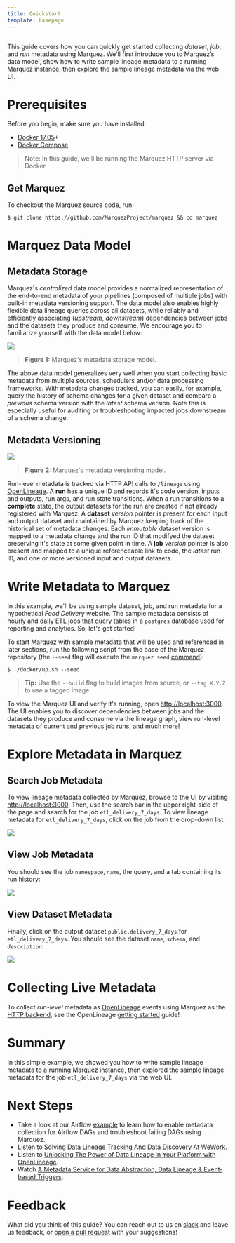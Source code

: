 ```yaml
---
title: Quickstart
template: basepage
---
```


```toc
```

This guide covers how you can quickly get started collecting _dataset_, _job_, and _run_ metadata using Marquez. We'll first introduce you to Marquez’s data model, show how to write sample lineage metadata to a running Marquez instance, then explore the sample lineage metadata via the web UI.

# Prerequisites

Before you begin, make sure you have installed:

* [Docker 17.05](https://docs.docker.com/install)+
* [Docker Compose](https://docs.docker.com/compose/install)

> Note: In this guide, we'll be running the Marquez HTTP server via Docker.

## Get Marquez

To checkout the Marquez source code, run:

```
$ git clone https://github.com/MarquezProject/marquez && cd marquez
```

# Marquez Data Model

## Metadata Storage

Marquez's _centralized_ data model provides a normalized representation of the end-to-end metadata of your pipelines (composed of multiple jobs) with built-in metadata versioning support. The data model also enables highly flexible data lineage queries across all datasets, while reliably and efficiently associating (_upstream_, _downstream_) dependencies between jobs and the datasets they produce and consume. We encourage you to familiarize yourself with the data model below:

![](metadata-model.svg)

> **Figure 1:** Marquez's metadata storage model.

The above data model generalizes very well when you start collecting basic metadata from multiple sources, schedulers and/or data processing frameworks. With metadata changes tracked, you can easily, for example, query the history of schema changes for a given dataset and compare a _previous_ schema version with the _latest_ schema version. Note this is especially useful for auditing or troubleshooting impacted jobs downstream of a schema change.

## Metadata Versioning

![](metadata-versioning.svg)

> **Figure 2:** Marquez's metadata versioning model.

Run-level metadata is tracked via HTTP API calls to `/lineage` using [OpenLineage](https://github.com/OpenLineage/OpenLineage). A **run** has a unique ID and records it's code version, inputs and outputs, run args, and run state transitions. When a run transitions to a **complete** state, the output datasets for the run are created if not already registered with Marquez. A **dataset** _version_ pointer is present for each input and output dataset and maintained by Marquez keeping track of the historical set of metadata changes. Each _immutable_ dataset version is mapped to a metadata change and the run ID that modifyed the dataset preserving it's state at some given point in time. A **job** _version_ pointer is also present and mapped to a unique referenceable link to code, the _latest_ run ID, and one or more versioned input and output datasets.

# Write Metadata to Marquez

In this example, we'll be using sample dataset, job, and run metadata for a hypothetical _Food Delivery_ website. The sample metadata consists of hourly and daily ETL jobs that query tables in a `postgres` database used for reporting and analytics. So, let's get started!

To start Marquez with sample metadata that will be used and referenced in later sections, run the following script from the base of the Marquez repository (the `--seed` flag will execute the `marquez seed` [command](https://github.com/MarquezProject/marquez/blob/main/api/src/main/java/marquez/cli/SeedCommand.java)):

```
$ ./docker/up.sh --seed
```

> **Tip:** Use the `--build` flag to build images from source, or `--tag X.Y.Z` to use a tagged image.

To view the Marquez UI and verify it's running, open [http://localhost:3000](http://localhost:3000). The UI enables you to discover dependencies between jobs and the datasets they produce and consume via the lineage graph, view run-level metadata of current and previous job runs, and much more!

# Explore Metadata in Marquez

## Search Job Metadata

To view lineage metadata collected by Marquez, browse to the UI by visiting [http://localhost:3000](http://localhost:3000). Then, use the search bar in the upper right-side of the page and search for the job `etl_delivery_7_days`. To view lineage metadata for `etl_delivery_7_days`, click on the job from the drop-down list:

![](search-view-job.png)

## View Job Metadata

You should see the job `namespace`, `name`, the query, and a tab containing its run history: 

![](tab-view-job-metadata.png)

## View Dataset Metadata

Finally, click on the output dataset `public.delivery_7_days` for `etl_delivery_7_days`. You should see the dataset `name`, `schema`, and `description`:

![](tab-view-dataset-metadata.png)

# Collecting Live Metadata

To collect _run-level_ metadata as [OpenLineage](https://github.com/OpenLineage/OpenLineage) events using Marquez as the [HTTP backend](https://github.com/OpenLineage/OpenLineage#scope), see the OpenLineage [getting started](https://openlineage.io/getting-started) guide!

# Summary

In this simple example, we showed you how to write sample lineage metadata to a running Marquez instance, then explored the sample lineage metadata for the job `etl_delivery_7_days` via the web UI.

# Next Steps

* Take a look at our Airflow [example](https://github.com/MarquezProject/marquez/tree/main/examples/airflow) to learn how to enable metadata collection for Airflow DAGs and troubleshoot failing DAGs using Marquez.
* Listen to [Solving Data Lineage Tracking And Data Discovery At WeWork](https://www.dataengineeringpodcast.com/marquez-data-lineage-episode-111).
* Listen to [Unlocking The Power of Data Lineage In Your Platform with OpenLineage](https://www.dataengineeringpodcast.com/openlineage-data-lineage-specification-episode-187).
* Watch [A Metadata Service for Data Abstraction, Data Lineage & Event-based Triggers](https://www.youtube.com/watch?v=dRaRKob-lRQ).

# Feedback

What did you think of this guide? You can reach out to us on [slack](http://bit.ly/MarquezSlack) and leave us feedback, or [open a pull request](https://github.com/MarquezProject/marquez/blob/main/CONTRIBUTING.md#submitting-a-pull-request) with your suggestions!  
